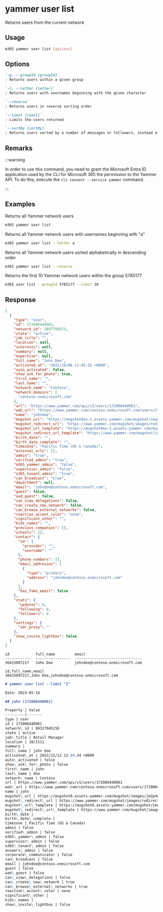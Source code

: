
# yammer user list

Returns users from the current network

## Usage

```sh
m365 yammer user list [options]
```

## Options

```md definition-list
`-g, --groupId [groupId]`
: Returns users within a given group

`-l, --letter [letter]`
: Returns users with usernames beginning with the given character

`--reverse`
: Returns users in reverse sorting order

`--limit [limit]`
: Limits the users returned

`--sortBy [sortBy]`
: Returns users sorted by a number of messages or followers, instead of the default behavior of sorting alphabetically. Allowed values are `messages,followers`
```

<Global />

## Remarks

:::warning

In order to use this command, you need to grant the Microsoft Entra ID application used by the CLI for Microsoft 365 the permission to the Yammer API. To do this, execute the `cli consent --service yammer` command.

:::

## Examples
  
Returns all Yammer network users

```sh
m365 yammer user list
```

Returns all Yammer network users with usernames beginning with "a"

```sh
m365 yammer user list --letter a
```

Returns all Yammer network users sorted alphabetically in descending order

```sh
m365 yammer user list --reverse
```

Returns the first 10 Yammer network users within the group 5785177

```sh
m365 user list --groupId 5785177 --limit 10
```

## Response

<Tabs>
  <TabItem value="JSON">

  ```json
  [
    {
      "type": "user",
      "id": 172006440961,
      "network_id": 5897756673,
      "state": "active",
      "job_title": "",
      "location": null,
      "interests": null,
      "summary": null,
      "expertise": null,
      "full_name": "John Doe",
      "activated_at": "2021/10/08 11:45:32 +0000",
      "auto_activated": false,
      "show_ask_for_photo": true,
      "first_name": "",
      "last_name": "",
      "network_name": "Contoso",
      "network_domains": [
        "contoso.onmicrosoft.com"
      ],
      "url": "https://www.yammer.com/api/v1/users/172006440961",
      "web_url": "https://www.yammer.com/contoso.onmicrosoft.com/users/172006440961",
      "name": "johndoe",
      "mugshot_url": "https://mugshot0eu-1.assets-yammer.com/mugshot/images/no_photo.png?P1=1668205841&P2=104&P3=1&P4=rnM2FPGOQRZja018qxAFshyyDKKH5SoUXkdpCeizRsdD7Ggb9sLSsdEaq-icgk8g-QTHFd0Te4e1gWAZTGEQekSQop6G6zDcipIVbZMJStEzfKKUpSPckcXnRhfiI55yq5AOLhVcH2PP_ZBFF-0KXMaP8Hy4dGDIRzmnUGhFuik0yjNBoGaYL86ltEaDMQdpS6rS3lmIMzLPGEMfr30vethAxRT7SKBbNYxZ9iPxO6TY26cYCfv0VyyMQkGGviPU4__EVjOoklhD_AqFGFGHtRTcsafpKOxCE70Z-nUpIPbYCel3las7w105u4SvPPC00Q5LUMDynUvzPiR4-vbWPg&size=48x48",
      "mugshot_redirect_url": "https://www.yammer.com/mugshot/images/redirect/48x48/no_photo.png",
      "mugshot_url_template": "https://mugshot0eu-1.assets-yammer.com/mugshot/images/no_photo.png?P1=1668205841&P2=104&P3=1&P4=rnM2FPGOQRZja018qxAFshyyDKKH5SoUXkdpCeizRsdD7Ggb9sLSsdEaq-icgk8g-QTHFd0Te4e1gWAZTGEQekSQop6G6zDcipIVbZMJStEzfKKUpSPckcXnRhfiI55yq5AOLhVcH2PP_ZBFF-0KXMaP8Hy4dGDIRzmnUGhFuik0yjNBoGaYL86ltEaDMQdpS6rS3lmIMzLPGEMfr30vethAxRT7SKBbNYxZ9iPxO6TY26cYCfv0VyyMQkGGviPU4__EVjOoklhD_AqFGFGHtRTcsafpKOxCE70Z-nUpIPbYCel3las7w105u4SvPPC00Q5LUMDynUvzPiR4-vbWPg&size={width}x{height}",
      "mugshot_redirect_url_template": "https://www.yammer.com/mugshot/images/redirect/{width}x{height}/no_photo.png",
      "birth_date": "",
      "birth_date_complete": "",
      "timezone": "Pacific Time (US & Canada)",
      "external_urls": [],
      "admin": "true",
      "verified_admin": "true",
      "m365_yammer_admin": "false",
      "supervisor_admin": "false",
      "o365_tenant_admin": "true",
      "can_broadcast": "true",
      "department": null,
      "email": "johndoe@contoso.onmicrosoft.com",
      "guest": false,
      "aad_guest": false,
      "can_view_delegations": false,
      "can_create_new_network": false,
      "can_browse_external_networks": false,
      "reaction_accent_color": "none",
      "significant_other": "",
      "kids_names": "",
      "previous_companies": [],
      "schools": [],
      "contact": {
        "im": {
          "provider": "",
          "username": ""
        },
        "phone_numbers": [],
        "email_addresses": [
          {
            "type": "primary",
            "address": "johndoe@contoso.onmicrosoft.com"
          }
        ],
        "has_fake_email": false
      },
      "stats": {
        "updates": 0,
        "following": 0,
        "followers": 0
      },
      "settings": {
        "xdr_proxy": ""
      },
      "show_invite_lightbox": false
    }
  ]
  ```

  </TabItem>
  <TabItem value="Text">

  ```text
  id            full_name         email
  ------------  ----------------  -------------------------------
  36425097217   John Doe          johndoe@contoso.onmicrosoft.com
  ```

  </TabItem>
  <TabItem value="CSV">

  ```csv
  id,full_name,email
  36425097217,John Doe,johndoe@contoso.onmicrosoft.com
  ```

  </TabItem>
  <TabItem value="Markdown">

  ```md
  # yammer user list --limit "1"

  Date: 2023-05-16

  ## john (172006440961)

  Property | Value
  ---------|-------
  type | user
  id | 172006440961
  network\_id | 98327945216
  state | active
  job\_title | Retail Manager
  location | 18/2111
  summary |
  full\_name | john doe
  activated\_at | 2022/12/12 12:49:34 +0000
  auto\_activated | false
  show\_ask\_for\_photo | false
  first\_name | john
  last\_name | doe
  network\_name | Contoso
  url | https://www.yammer.com/api/v1/users/172006440961
  web\_url | https://www.yammer.com/contoso.onmicrosoft.com/users/172006440961
  name | john
  mugshot\_url | https://mugshot0.assets-yammer.com/mugshot/images/jm2p4dHNWgVr1Q1C5jbGvcmWqVM5W9Zj?P1=1684269325&P2=104&P3=1&P4=I\_DbxkwAcCq1cmFgxWINlSF3VQH9EqvZBvoYtO\_XqC4T0mboYO6i381CGmffkQvNAbhjlAn1u9uFg-9mnK0alNJI3DzstJNRSEvFEi-iu0TPnWM7obmcD6tLr5xPNnkhn0jVIcVCF\_l0MyMUGAL2tcSHRy\_j0IvfrP3i4jkColZbiYmng\_4QseJC5y1G9fFn7mpPt2LN7-Qew\_ybxWJXEh6ABLAoCm9\_PmV7TuUt4M\_s-pKDZkQA6\_CDgRLdcHzV2MgZVX0MhkYLnsonoqFiQfns9qmeMPrKAUawQKuupxEI9QHG\_4\_T\_Ncp5OfYXGQXmZt3L5OhAlk2SpoYhdBYtQ&size=48x48
  mugshot\_redirect\_url | https://www.yammer.com/mugshot/images/redirect/48x48/jm2p4dHNWgVr1Q1C5jbGvcmWqVM5W9Zj
  mugshot\_url\_template | https://mugshot0.assets-yammer.com/mugshot/images/jm2p4dHNWgVr1Q1C5jbGvcmWqVM5W9Zj?P1=1684269325&P2=104&P3=1&P4=I\_DbxkwAcCq1cmFgxWINlSF3VQH9EqvZBvoYtO\_XqC4T0mboYO6i381CGmffkQvNAbhjlAn1u9uFg-9mnK0alNJI3DzstJNRSEvFEi-iu0TPnWM7obmcD6tLr5xPNnkhn0jVIcVCF\_l0MyMUGAL2tcSHRy\_j0IvfrP3i4jkColZbiYmng\_4QseJC5y1G9fFn7mpPt2LN7-Qew\_ybxWJXEh6ABLAoCm9\_PmV7TuUt4M\_s-pKDZkQA6\_CDgRLdcHzV2MgZVX0MhkYLnsonoqFiQfns9qmeMPrKAUawQKuupxEI9QHG\_4\_T\_Ncp5OfYXGQXmZt3L5OhAlk2SpoYhdBYtQ&size={width}x{height}
  mugshot\_redirect\_url\_template | https://www.yammer.com/mugshot/images/redirect/{width}x{height}/jm2p4dHNWgVr1Q1C5jbGvcmWqVM5W9Zj
  birth\_date |
  birth\_date\_complete |
  timezone | Pacific Time (US & Canada)
  admin | false
  verified\_admin | false
  m365\_yammer\_admin | false
  supervisor\_admin | false
  o365\_tenant\_admin | false
  answers\_admin | false
  corporate\_communicator | false
  can\_broadcast | false
  email | johndoe@contoso.onmicrosoft.com
  guest | false
  aad\_guest | false
  can\_view\_delegations | false
  can\_create\_new\_network | true
  can\_browse\_external\_networks | true
  reaction\_accent\_color | none
  significant\_other |
  kids\_names |
  show\_invite\_lightbox | false
  ```

  </TabItem>
</Tabs>

